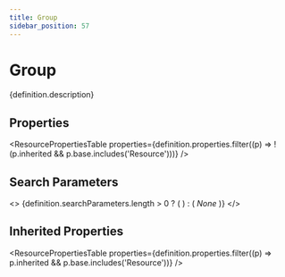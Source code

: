 ```yaml
---
title: Group
sidebar_position: 57
---
```



# Group

<p>{definition.description}</p>

## Properties

<ResourcePropertiesTable properties={definition.properties.filter((p) => !(p.inherited && p.base.includes('Resource')))} />

## Search Parameters

<>
  {definition.searchParameters.length > 0 ? (
    <SearchParamsTable searchParams={definition.searchParameters} />
  ) : (
    <em>None</em>
  )}
</>

## Inherited Properties

<ResourcePropertiesTable properties={definition.properties.filter((p) => p.inherited && p.base.includes('Resource'))} />


